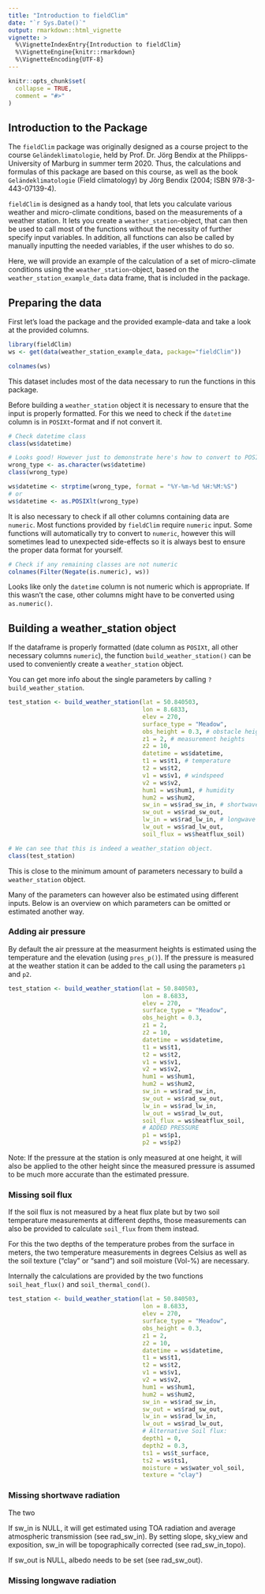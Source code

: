 ```yaml
---
title: "Introduction to fieldClim"
date: "`r Sys.Date()`"
output: rmarkdown::html_vignette
vignette: >
  %\VignetteIndexEntry{Introduction to fieldClim}
  %\VignetteEngine{knitr::rmarkdown}
  %\VignetteEncoding{UTF-8}
---
```




```r
knitr::opts_chunk$set(
  collapse = TRUE,
  comment = "#>"
)
```

## Introduction to the Package

The `fieldClim` package was originally designed as a course project to the course `Geländeklimatologie`, held by Prof. Dr. Jörg Bendix at the Philipps-University of Marburg in summer term 2020. Thus, the calculations and formulas of this package are based on this course, as well as the book `Geländeklimatologie` (Field climatology) by Jörg Bendix (2004; ISBN 978-3-443-07139-4).

`fieldClim` is designed as a handy tool, that lets you calculate various weather and micro-climate conditions, based on the measurements of a weather station. It lets you create a `weather_station`-object, that can then be used to call most of the functions without the necessity of further specify input variables. In addition, all functions can also be called by manually inputting the needed variables, if the user whishes to do so.

Here, we will provide an example of the calculation of a set of micro-climate conditions using the `weather_station`-object, based on the `weather_station_example_data` data frame, that is included in the package.

## Preparing the data

First let's load the package and the provided example-data and take a look at the provided columns.

```r
library(fieldClim)
ws <- get(data(weather_station_example_data, package="fieldClim"))

colnames(ws)
```

This dataset includes most of the data necessary to run the functions in this package.

Before building a `weather_station` object it is necessary to ensure that the input is properly formatted.
For this we need to check if the `datetime` column is in `POSIXt`-format and if not convert it.

```r
# Check datetime class
class(ws$datetime)

# Looks good! However just to demonstrate here's how to convert to POSIXt:
wrong_type <- as.character(ws$datetime)
class(wrong_type)

ws$datetime <- strptime(wrong_type, format = "%Y-%m-%d %H:%M:%S")
# or
ws$datetime <- as.POSIXlt(wrong_type)

```

It is also necessary to check if all other columns containing data are `numeric`. Most functions provided by `fieldClim` require `numeric` input. Some functions will automatically try to convert to `numeric`, however this will sometimes lead to unexpected side-effects so it is always best to ensure the proper data format for yourself.

```r
# Check if any remaining classes are not numeric
colnames(Filter(Negate(is.numeric), ws))

```

Looks like only the `datetime` column is not numeric which is appropriate. If this wasn't the case, other columns might have to be converted using `as.numeric()`.


## Building a weather_station object

If the dataframe is properly formatted (date column as `POSIXt`, all other necessary columns `numeric`), the function `build_weather_station()` can be used to conveniently create a `weather_station` object.

You can get more info about the single parameters by calling `?build_weather_station`.

```r
test_station <- build_weather_station(lat = 50.840503,
                                      lon = 8.6833,
                                      elev = 270,
                                      surface_type = "Meadow",
                                      obs_height = 0.3, # obstacle height
                                      z1 = 2, # measurement heights
                                      z2 = 10,
                                      datetime = ws$datetime,
                                      t1 = ws$t1, # temperature
                                      t2 = ws$t2,
                                      v1 = ws$v1, # windspeed
                                      v2 = ws$v2,
                                      hum1 = ws$hum1, # humidity
                                      hum2 = ws$hum2,
                                      sw_in = ws$rad_sw_in, # shortwave radiation
                                      sw_out = ws$rad_sw_out,
                                      lw_in = ws$rad_lw_in, # longwave radiation
                                      lw_out = ws$rad_lw_out,
                                      soil_flux = ws$heatflux_soil)

# We can see that this is indeed a weather_station object.
class(test_station)
```

This is close to the minimum amount of parameters necessary to build a `weather_station` object. 

Many of the parameters can however also be estimated using different inputs.
Below is an overview on which parameters can be omitted or estimated another way.

### Adding air pressure

By default the air pressure at the measurment heights is estimated using the temperature and the elevation (using `pres_p()`). If the pressure is measured at the weather station it can be added to the call using the parameters `p1` and `p2`. 

```r
test_station <- build_weather_station(lat = 50.840503,
                                      lon = 8.6833,
                                      elev = 270,
                                      surface_type = "Meadow",
                                      obs_height = 0.3,
                                      z1 = 2,
                                      z2 = 10,
                                      datetime = ws$datetime,
                                      t1 = ws$t1,
                                      t2 = ws$t2,
                                      v1 = ws$v1,
                                      v2 = ws$v2,
                                      hum1 = ws$hum1,
                                      hum2 = ws$hum2,
                                      sw_in = ws$rad_sw_in,
                                      sw_out = ws$rad_sw_out,
                                      lw_in = ws$rad_lw_in,
                                      lw_out = ws$rad_lw_out,
                                      soil_flux = ws$heatflux_soil,
                                      # ADDED PRESSURE
                                      p1 = ws$p1,
                                      p2 = ws$p2)
```


Note: If the pressure at the station is only measured at one height, it will also be applied to the other height since the measured pressure is assumed to be much more accurate than the estimated pressure.

### Missing soil flux

If the soil flux is not measured by a heat flux plate but by two soil temperature measurements at different depths, those measurements can also be provided to calculate `soil_flux` from them instead.

For this the two depths of the temperature probes from the surface in meters, the two temperature measurements in degrees Celsius as well as the soil texture ("clay" or "sand") and soil moisture (Vol-%) are necessary.

Internally the calculations are provided by the two functions `soil_heat_flux()` and `soil_thermal_cond()`.

```r
test_station <- build_weather_station(lat = 50.840503,
                                      lon = 8.6833,
                                      elev = 270,
                                      surface_type = "Meadow",
                                      obs_height = 0.3,
                                      z1 = 2,
                                      z2 = 10,
                                      datetime = ws$datetime,
                                      t1 = ws$t1,
                                      t2 = ws$t2,
                                      v1 = ws$v1,
                                      v2 = ws$v2,
                                      hum1 = ws$hum1,
                                      hum2 = ws$hum2,
                                      sw_in = ws$rad_sw_in,
                                      sw_out = ws$rad_sw_out,
                                      lw_in = ws$rad_lw_in,
                                      lw_out = ws$rad_lw_out,
                                      # Alternative Soil flux:
                                      depth1 = 0,
                                      depth2 = 0.3,
                                      ts1 = ws$t_surface,
                                      ts2 = ws$ts1,
                                      moisture = ws$water_vol_soil,
                                      texture = "clay")
```


### Missing shortwave radiation

The two 

If sw_in is NULL, it will get estimated using TOA radiation and average atmospheric transmission (see rad_sw_in). By setting slope, sky_view and exposition, sw_in will be topographically corrected (see rad_sw_in_topo).

If sw_out is NULL, albedo needs to be set (see rad_sw_out).


### Missing longwave radiation
